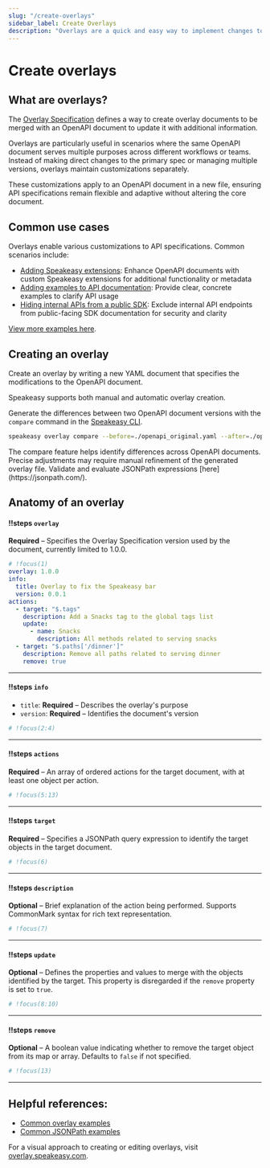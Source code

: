 ```yaml
---
slug: "/create-overlays"
sidebar_label: Create Overlays
description: "Overlays are a quick and easy way to implement changes to an OpenAPI document. Learn how overlays work and how to use them."
---
```





# Create overlays

## What are overlays?

The [Overlay Specification](https://github.com/OAI/Overlay-Specification/tree/3f398c6d38ddb5b4e514bc6a5a5ec487a3293834) defines a way to create overlay documents to be merged with an OpenAPI document to update it with additional information.

Overlays are particularly useful in scenarios where the same OpenAPI document serves multiple purposes across different workflows or teams. Instead of making direct changes to the primary spec or managing multiple versions, overlays maintain customizations separately.

These customizations apply to an OpenAPI document in a new file, ensuring API specifications remain flexible and adaptive without altering the core document.

## Common use cases

Overlays enable various customizations to API specifications. Common scenarios include:

- [Adding Speakeasy extensions](/examples/sdk-generation/overlays/overlays#adding-speakeasy-extensions): Enhance OpenAPI documents with custom Speakeasy extensions for additional functionality or metadata
- [Adding examples to API documentation](/examples/sdk-generation/overlays/overlays#adding-examples-to-api-documentation): Provide clear, concrete examples to clarify API usage
- [Hiding internal APIs from a public SDK](/examples/sdk-generation/overlays/overlays#hiding-internal-apis-from-a-public-sdk): Exclude internal API endpoints from public-facing SDK documentation for security and clarity

[View more examples here](/examples/sdk-generation/overlays/overlays).

## Creating an overlay

Create an overlay by writing a new YAML document that specifies the modifications to the OpenAPI document.

Speakeasy supports both manual and automatic overlay creation.

Generate the differences between two OpenAPI document versions with the `compare` command in the [Speakeasy CLI](/docs/speakeasy-reference/cli/overlay/compare).

```bash
speakeasy overlay compare --before=./openapi_original.yaml --after=./openapi.yaml > overlay.yaml
```

<Callout title="Using compare" type="info">
  The compare feature helps identify differences across
  OpenAPI documents. Precise adjustments may require
  manual refinement of the generated overlay file. Validate
  and evaluate JSONPath expressions [here](https://jsonpath.com/).
</Callout>

## Anatomy of an overlay

<Spotlight>

#### !!steps `overlay`

**Required** – Specifies the Overlay Specification version used by the document, currently limited to 1.0.0.

```yaml ! overlay.yaml
# !focus(1)
overlay: 1.0.0
info:
  title: Overlay to fix the Speakeasy bar
  version: 0.0.1
actions:
  - target: "$.tags"
    description: Add a Snacks tag to the global tags list
    update:
      - name: Snacks
        description: All methods related to serving snacks
  - target: "$.paths['/dinner']"
    description: Remove all paths related to serving dinner
    remove: true
```

---

#### !!steps `info`

- `title`: **Required** – Describes the overlay's purpose
- `version`: **Required** – Identifies the document's version

```yaml ! overlay.yaml
# !focus(2:4)
```

---

#### !!steps `actions`

**Required** – An array of ordered actions for the target document, with at least one object per action.

```yaml ! overlay.yaml
# !focus(5:13)
```

---

#### !!steps `target`

**Required** – Specifies a JSONPath query expression to identify the target objects in the target document.

```yaml ! overlay.yaml
# !focus(6)
```

---

#### !!steps `description`

**Optional** – Brief explanation of the action being performed. Supports CommonMark syntax for rich text representation.

```yaml ! overlay.yaml
# !focus(7)
```

---

#### !!steps `update`

**Optional** – Defines the properties and values to merge with the objects identified by the target. This property is disregarded if the `remove` property is set to `true`.

```yaml ! overlay.yaml
# !focus(8:10)
```

---

#### !!steps `remove`

**Optional** – A boolean value indicating whether to remove the target object from its map or array. Defaults to `false` if not specified.

```yaml ! overlay.yaml
# !focus(13)
```

---

</Spotlight>

## Helpful references:

- [Common overlay examples](/examples/sdk-generation/overlays/overlays)
- [Common JSONPath examples](/examples/sdk-generation/overlays/json-path-expressions)

<Callout title="Try Speakeasy's OpenAPI Overlay Playground" type="info">
  For a visual approach to creating or editing overlays, visit <a href="https://overlay.speakeasy.com/" target="_blank" rel="noopener noreferrer">overlay.speakeasy.com</a>.
</Callout>
